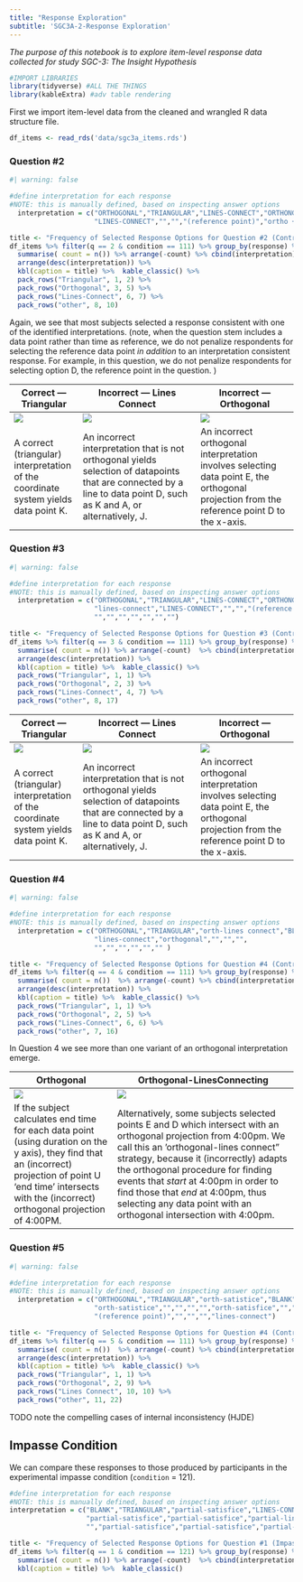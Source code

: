 ```yaml
---
title: "Response Exploration"
subtitle: 'SGC3A-2-Response Exploration'
---
```


*The purpose of this notebook is to explore item-level response data collected for study SGC-3: The Insight Hypothesis*

```r

#IMPORT LIBRARIES 
library(tidyverse) #ALL THE THINGS 
library(kableExtra) #adv table rendering

```

First we import item-level data from the cleaned and wrangled R data structure file.

```r
df_items <- read_rds('data/sgc3a_items.rds')
```



### Question #2

```r
#| warning: false

#define interpretation for each response
#NOTE: this is manually defined, based on inspecting answer options
  interpretation = c("ORTHOGONAL","TRIANGULAR","LINES-CONNECT","ORTHONGAL",
                     "LINES-CONNECT","","","(reference point)","ortho + satisfice","TRIANGULAR")

title <- "Frequency of Selected Response Options for Question #2 (Control Condition)"
df_items %>% filter(q == 2 & condition == 111) %>% group_by(response) %>% 
  summarise( count = n()) %>% arrange(-count) %>% cbind(interpretation) %>% 
  arrange(desc(interpretation)) %>% 
  kbl(caption = title) %>%  kable_classic() %>% 
  pack_rows("Triangular", 1, 2) %>% 
  pack_rows("Orthogonal", 3, 5) %>% 
  pack_rows("Lines-Connect", 6, 7) %>% 
  pack_rows("other", 8, 10) 

```

Again, we see that most subjects selected a response consistent with one of the identified interpretations. (note, when the question stem includes a data point rather than time as reference, we do not penalize respondents for selecting the reference data point *in addition* to an interpretation consistent response. For example, in this question, we do not penalize respondents for selecting option D, the reference point in the question. )

| Correct --- Triangular                                                              | Incorrect --- Lines Connect                                                                                                                                           | Incorrect --- Orthogonal                                                                                                                    |
|------------------|------------------------------|-------------------------|
| ![](keys/control/interpretations/Q2_111_TRI.png)                                    | ![](keys/control/interpretations/Q2_111_TVERSKY.png)                                                                                                                  | ![](keys/control/interpretations/Q2_111_ORTH.png)                                                                                           |
| A correct (triangular) interpretation of the coordinate system yields data point K. | An incorrect interpretation that is not orthogonal yields selection of datapoints that are connected by a line to data point D, such as K and A, or alternatively, J. | An incorrect orthogonal interpretation involves selecting data point E, the orthogonal projection from the reference point D to the x-axis. |

### Question #3

```r
#| warning: false

#define interpretation for each response
#NOTE: this is manually defined, based on inspecting answer options
  interpretation = c("ORTHOGONAL","TRIANGULAR","LINES-CONNECT","ORTHONGAL","LINES-CONNECT",
                     "lines-connect","LINES-CONNECT","","","(reference point)",
                     "","","","","","","")

title <- "Frequency of Selected Response Options for Question #3 (Control Condition)"
df_items %>% filter(q == 3 & condition == 111) %>% group_by(response) %>% 
  summarise( count = n()) %>% arrange(-count)  %>% cbind(interpretation) %>% 
  arrange(desc(interpretation)) %>% 
  kbl(caption = title) %>%  kable_classic() %>% 
  pack_rows("Triangular", 1, 1) %>% 
  pack_rows("Orthogonal", 2, 3) %>% 
  pack_rows("Lines-Connect", 4, 7) %>% 
  pack_rows("other", 8, 17) 

```

| Correct --- Triangular                                                              | Incorrect --- Lines Connect                                                                                                                                           | Incorrect --- Orthogonal                                                                                                                    |
|------------------|------------------------------|-------------------------|
| ![](keys/control/interpretations/Q3_111_TRI.png)                                    | ![](keys/control/interpretations/Q3_111_TVERSKY.png)                                                                                                                  | ![](keys/control/interpretations/Q3_111_ORTH.png)                                                                                           |
| A correct (triangular) interpretation of the coordinate system yields data point K. | An incorrect interpretation that is not orthogonal yields selection of datapoints that are connected by a line to data point D, such as K and A, or alternatively, J. | An incorrect orthogonal interpretation involves selecting data point E, the orthogonal projection from the reference point D to the x-axis. |

### Question #4

```r
#| warning: false

#define interpretation for each response
#NOTE: this is manually defined, based on inspecting answer options
  interpretation = c("ORTHOGONAL","TRIANGULAR","orth-lines connect","BLANK","orth-lines connect",
                     "lines-connect","orthogonal","","","",
                     "","","","","","" )

title <- "Frequency of Selected Response Options for Question #4 (Control Condition)"
df_items %>% filter(q == 4 & condition == 111) %>% group_by(response) %>% 
  summarise( count = n())  %>% arrange(-count) %>% cbind(interpretation) %>% 
  arrange(desc(interpretation)) %>% 
  kbl(caption = title) %>%  kable_classic() %>% 
  pack_rows("Triangular", 1, 1) %>% 
  pack_rows("Orthogonal", 2, 5) %>% 
  pack_rows("Lines-Connect", 6, 6) %>% 
  pack_rows("other", 7, 16) 


```

In Question 4 we see more than one variant of an orthogonal interpretation emerge.

| Orthogonal                                                                                                                                                                                                             | Orthogonal-LinesConnecting                                                                                                                                                                                                                                                                                                                                                                      |
|--------------------------|----------------------------------------------|
| ![](keys/control/interpretations/Q4_111_ORTH.png)                                                                                                                                                                      | ![](keys/control/interpretations/Q4_111_ORTH-LC.png)                                                                                                                                                                                                                                                                                                                                            |
| If the subject calculates end time for each data point (using duration on the y axis), they find that an (incorrect) projection of point U 'end time' intersects with the (incorrect) orthogonal projection of 4:00PM. | Alternatively, some subjects selected points E and D which intersect with an orthogonal projection from 4:00pm. We call this an 'orthogonal-lines connect" strategy, because it (incorrectly) adapts the orthogonal procedure for finding events that *start* at 4:00pm in order to find those that *end* at 4:00pm, thus selecting any data point with an orthogonal intersection with 4:00pm. |

### Question #5

```r
#| warning: false

#define interpretation for each response
#NOTE: this is manually defined, based on inspecting answer options
  interpretation = c("ORTHOGONAL","TRIANGULAR","orth-satistice","BLANK","orth-satisfice",
                     "orth-satistice","","","","","orth-satisfice","","orth-satisfice","","orth-satisfice","","orth-satisfice",
                     "(reference point)","","","","lines-connect")

title <- "Frequency of Selected Response Options for Question #4 (Control Condition)"
df_items %>% filter(q == 5 & condition == 111) %>% group_by(response) %>% 
  summarise( count = n())  %>% arrange(-count) %>% cbind(interpretation) %>% 
  arrange(desc(interpretation)) %>% 
  kbl(caption = title) %>%  kable_classic() %>% 
  pack_rows("Triangular", 1, 1) %>% 
  pack_rows("Orthogonal", 2, 9) %>% 
  pack_rows("Lines Connect", 10, 10) %>% 
  pack_rows("other", 11, 22) 


```

TODO note the compelling cases of internal inconsistency (HJDE)

## Impasse Condition

We can compare these responses to those produced by participants in the experimental impasse condition (`condition` = 121).

```r

#define interpretation for each response
#NOTE: this is manually defined, based on inspecting answer options
interpretation = c("BLANK","TRIANGULAR","partial-satisfice","LINES-CONNECT",
                   "partial-satisfice","partial-satisfice","partial-lines-connect",
                   "","partial-satisfice","partial-satisfice","partial-satisfice","partial-satisfice","")

title <- "Frequency of Selected Response Options for Question #1 (Impasse Condition)"
df_items %>% filter(q == 1 & condition == 121) %>% group_by(response) %>% 
  summarise( count = n()) %>% arrange(-count)  %>% cbind(interpretation) %>% 
  kbl(caption = title) %>%  kable_classic() 

```

